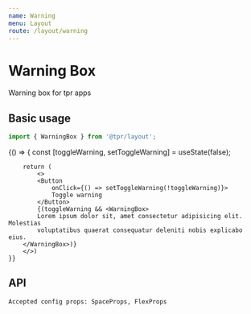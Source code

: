 ```yaml
---
name: Warning
menu: Layout
route: /layout/warning
---
```



# Warning Box

Warning box for tpr apps

## Basic usage

```js
import { WarningBox } from '@tpr/layout';
```

<Playground>
	{() => {
		const [toggleWarning, setToggleWarning] = useState(false);
		
		return (
			<>
			<Button
				onClick={() => setToggleWarning(!toggleWarning)}>
				Toggle warning
			</Button>
			{(toggleWarning && <WarningBox>
			Lorem ipsum dolor sit, amet consectetur adipisicing elit. Molestias
			voluptatibus quaerat consequatur deleniti nobis explicabo eius.
		</WarningBox>)}
		</>)
	}}
</Playground>

## API

```
Accepted config props: SpaceProps, FlexProps
```

<Props of={WarningBox} />

